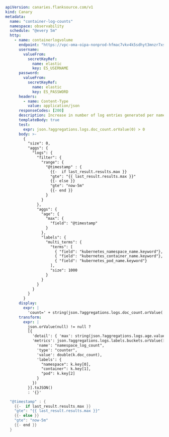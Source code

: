 ```yaml title="container-logs.yaml"
apiVersion: canaries.flanksource.com/v1
kind: Canary
metadata:
  name: "container-log-counts"
  namespace: observability
  schedule: "@every 5m"
  http:
    - name: containerlogvolume
      endpoint: "https://vpc-oma-oipa-nonprod-hfmac7vkv4k5sdhyt3mnzr7xsy.eu-west-1.es.amazonaws.com/logstash-*/_search"
      username:
        valueFrom:
          secretKeyRef:
            name: elastic
            key: ES_USERNAME
      password:
        valueFrom:
          secretKeyRef:
            name: elastic
            key: ES_PASSWORD
      headers:
        - name: Content-Type
          value: application/json
      responseCodes: [200]
      description: Increase in number of log entries generated per namespace
      templateBody: true
      test:
        expr: json.?aggregations.logs.doc_count.orValue(0) > 0
      body: >-
        {
          "size": 0,
          "aggs": {
            "logs": {
              "filter": {
                "range": {
                  "@timestamp" : {
                    {{-  if last_result.results.max }}
                    "gte": "{{ last_result.results.max }}"
                    {{- else }}
                    "gte": "now-5m"
                    {{- end }}
                  }
                }
              },
              "aggs": {
                "age": {
                  "max": {
                    "field": "@timestamp"
                  }
                },
                "labels": {
                  "multi_terms": {
                    "terms": [
                      { "field": "kubernetes_namespace_name.keyword"},
                      { "field": "kubernetes_container_name.keyword"},
                      { "field": "kubernetes_pod_name.keyword"}
                    ],
                    "size": 1000
                  }
                }
              }
            }
          }
        }
      display:
        expr: |
          'count=' + string(json.?aggregations.logs.doc_count.orValue('error')) + ', max=' + json.aggregations.?logs.age.value_as_string.orValue('')
      transform:
        expr: |
          json.orValue(null) != null ?
          [{
            'detail': { 'max': string(json.?aggregations.logs.age.value_as_string.orValue(last_result().?results.max.orValue(time.Now()))) },
            'metrics': json.?aggregations.logs.labels.buckets.orValue([]).map(k,  {
              'name': "namespace_log_count",
              'type': "counter",
              'value': double(k.doc_count),
              'labels': {
                "namespace": k.key[0],
                "container": k.key[1],
                "pod": k.key[2]
              }
            })
          }].toJSON()
          : '{}'

```


```go
  "@timestamp" : {
    {{-  if last_result.results.max }}
    "gte": "{{ last_result.results.max }}"
    {{- else }}
    "gte": "now-5m"
    {{- end }}
  }
```

